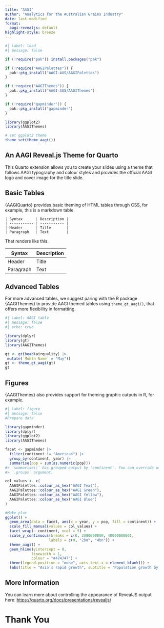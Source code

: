 ```yaml
---
title: "AAGI"
author: "Analytics for the Australian Grains Industry"
date: last-modified
format:
  aagi-revealjs: default
highlight-style: breeze
---
```


```r
#| label: load
#| message: false

if (!require("pak")) install.packages("pak")

if (!require("AAGIPalettes")) {
  pak::pkg_install("AAGI-AUS/AAGIPalettes")
}

if (!require("AAGIThemes")) {
  pak::pkg_install("AAGI-AUS/AAGIThemes")
}

if (!require("gapminder")) {
  pak::pkg_install("gapminder")
}

library(ggplot2)
library(AAGIThemes)

# set ggplot2 theme
theme_set(theme_aagi())
```

## An AAGI Reveal.js Theme for Quarto

This Quarto extension allows you to create your slides using a theme that follows AAGI typography and colour styles and provides the official AAGI logo and cover image for the title slide.

## Basic Tables

{AAGIQuarto} provides basic theming of HTML tables through CSS, for example, this is a markdown table.

```
| Syntax      | Description |
| ----------- | ----------- |
| Header      | Title       |
| Paragraph   | Text        |
```

That renders like this.

| Syntax      | Description |
| ----------- | ----------- |
| Header      | Title       |
| Paragraph   | Text        |

## Advanced Tables

For more advanced tables, we suggest paring with the R package {AAGIThemes} to provide AAGI themed tables using `theme_gt_aagi()`, that offers more flexibility in formatting.

```r
#| label: AAGI table
#| message: false
#| echo: true

library(dplyr)
library(gt)
library(AAGIThemes)

gt <- gt(head(airquality) |>
 mutate(`Month Name` = "May"))
gt <- theme_gt_aagi(gt)
gt
```


## Figures

{AAGIThemes} also provides support for theming graphic outputs in R, for example.

```r
#| label: figure
#| message: false
#Prepare data

library(gapminder)
library(dplyr)
library(ggplot2)
library(AAGIThemes)

facet <- gapminder |>
  filter(continent != "Americas") |>
  group_by(continent, year) |>
  summarise(pop = sum(as.numeric(pop)))
#> `summarise()` has grouped output by 'continent'. You can override using the
#> `.groups` argument.

col_values <- c(
  AAGIPalettes::colour_as_hex("AAGI Teal"),
  AAGIPalettes::colour_as_hex("AAGI Green"),
  AAGIPalettes::colour_as_hex("AAGI Yellow"),
  AAGIPalettes::colour_as_hex("AAGI Blue")
)

#Make plot
ggplot() +
  geom_area(data = facet, aes(x = year, y = pop, fill = continent)) +
  scale_fill_manual(values = col_values) +
  facet_wrap(~ continent, ncol = 5) +
  scale_y_continuous(breaks = c(0, 2000000000, 4000000000),
                    labels = c(0, "2bn", "4bn")) +
  theme_aagi() +
  geom_hline(yintercept = 0,
            linewidth = 1,
            colour = "#474747") +
  theme(legend.position = "none", axis.text.x = element_blank()) +
  labs(title = "Asia's rapid growth", subtitle = "Population growth by continent, 1952-2007")
```

## More Information

You can learn more about controlling the appearance of RevealJS output here: <https://quarto.org/docs/presentations/revealjs/>

<!-- This background won't show properly in the example rendered slide, but when used with `quarto use template AAGI-AUS/AAGIQuarto`
you will have the closing slide display the same image as the title slide under "Thank You" (or the H1 text of your choosing)
-->
# Thank You{background-image="_extensions/AAGI-AUS/aagi/title-slide-main.png" background-size="1050px auto" background-position="50% 85%"}

<!-- Uncomment if you have a bibliography
## References 
-->